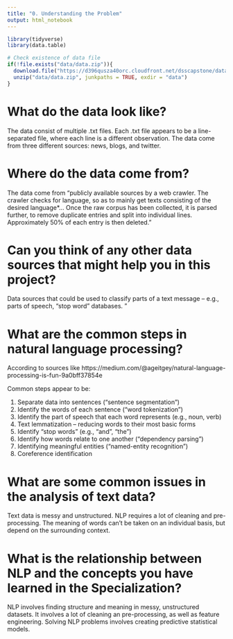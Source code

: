 ```yaml
---
title: "0. Understanding the Problem"
output: html_notebook
---
```


```r
library(tidyverse)
library(data.table)

# Check existence of data file
if(!file.exists("data/data.zip")){
  download.file("https://d396qusza40orc.cloudfront.net/dsscapstone/dataset/Coursera-SwiftKey.zip", "data/data.zip")
  unzip("data/data.zip", junkpaths = TRUE, exdir = "data")
}

```

# What do the data look like?

The data consist of multiple .txt files. Each .txt file appears to be a line-separated
file, where each line is a different observation. The data come from three different
sources: news, blogs, and twitter.

# Where do the data come from?

The data come from "publicly available sources by a web crawler. The crawler checks for 
language, so as to mainly get texts consisting of the desired language*... Once the raw corpus 
has been collected, it is parsed further, to remove duplicate entries and split into individual 
lines. Approximately 50% of each entry is then deleted."

# Can you think of any other data sources that might help you in this project?

Data sources that could be used to classify parts of a text message -- e.g., parts
of speech, "stop word" databases. "

# What are the common steps in natural language processing?

According to sources like https://medium.com/@ageitgey/natural-language-processing-is-fun-9a0bff37854e

Common steps appear to be:

  1. Separate data into sentences ("sentence segmentation")
  2. Identify the words of each sentence ("word tokenization")
  3. Identify the part of speech that each word represents (e.g., noun, verb)
  4. Text lemmatization -- reducing words to their most basic forms
  5. Identify "stop words" (e.g., "and", "the")
  6. Identify how words relate to one another ("dependency parsing")
  7. Identifying meaningful entities ("named-entity recognition")
  8. Coreference identification


# What are some common issues in the analysis of text data?

Text data is messy and unstructured. NLP requires a lot of cleaning and pre-processing.
The meaning of words can't be taken on an individual basis, but depend on the surrounding
context.

# What is the relationship between NLP and the concepts you have learned in the Specialization?

NLP involves finding structure and meaning in messy, unstructured datasets. It involves a lot of
cleaning an pre-processing, as well as feature engineering. Solving NLP problems involves
creating predictive statistical models.



